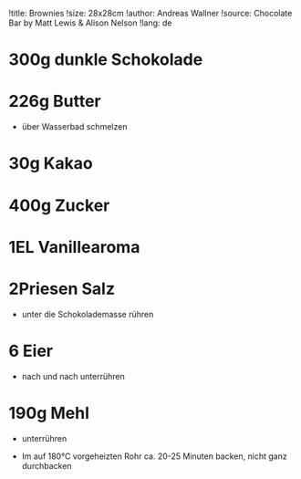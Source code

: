 !title: Brownies
!size: 28x28cm
!author: Andreas Wallner
!source: Chocolate Bar by Matt Lewis & Alison Nelson
!lang: de

# 300g dunkle Schokolade
# 226g Butter
* über Wasserbad schmelzen

# 30g Kakao
# 400g Zucker
# 1EL Vanillearoma
# 2Priesen Salz
* unter die Schokolademasse rühren

# 6 Eier
* nach und nach unterrühren

# 190g Mehl
* unterrühren

+ Im auf 180°C vorgeheizten Rohr ca. 20-25 Minuten backen, nicht ganz durchbacken
